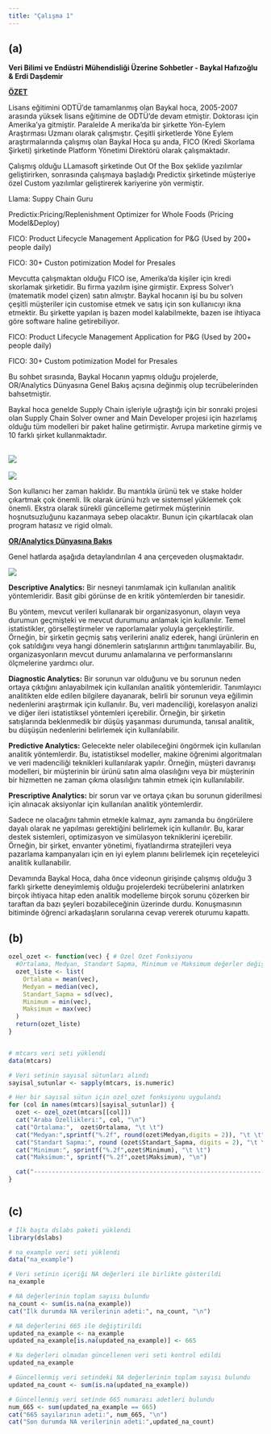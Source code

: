 ```yaml
---
title: "Çalışma 1"
---
```


## (a)

**Veri Bilimi ve Endüstri Mühendisliği Üzerine Sohbetler - Baykal Hafızoğlu & Erdi Daşdemir**

[**ÖZET**]{.underline}

Lisans eğitimini ODTÜ’de tamamlanmış olan Baykal hoca, 2005-2007 arasında yüksek lisans eğitimine de ODTÜ’de devam etmiştir. Doktorası için Amerika’ya gitmiştir. Paralelde A merika’da bir şirkette Yön-Eylem Araştırması Uzmanı olarak çalışmıştır. Çeşitli şirketlerde Yöne Eylem araştırmalarında çalışmış olan Baykal Hoca şu anda, FICO (Kredi Skorlama Şirketi) şirketinde Platform Yönetimi Direktörü olarak çalışmaktadır.

Çalışmış olduğu LLamasoft şirketinde Out Of the Box şeklide yazılımlar geliştirirken, sonrasında çalışmaya başladığı Predictix şirketinde müşteriye özel Custom yazılımlar geliştirerek kariyerine yön vermiştir.

Llama: Suppy Chain Guru

Predictix:Pricing/Replenishment Optimizer for Whole Foods (Pricing Model&Deploy)

FICO: Product Lifecycle Management Application for P&G (Used by 200+ people daily)

FICO: 30+ Custon potimization Model for Presales

Mevcutta çalışmaktan olduğu FICO ise, Amerika’da kişiler için kredi skorlamak şirketidir. Bu firma yazılım işine girmiştir. Express Solver’ı (matematik model çizen) satın almıştır. Baykal hocanın işi bu bu solverı çeşitli müşteriler için customise etmek ve satış için son kullanıcıyı ikna etmektir. Bu şirkette yapılan iş bazen model kalabilmekte, bazen ise ihtiyaca göre software haline getirebiliyor.

FICO: Product Lifecycle Management Application for P&G (Used by 200+ people daily)

FICO: 30+ Custom potimization Model for Presales

Bu sohbet sırasında, Baykal Hocanın yapmış olduğu projelerde, OR/Analytics Dünyasına Genel Bakış açısına değinmiş olup tecrübelerinden bahsetmiştir.

Baykal hoca genelde Supply Chain işleriyle uğraştığı için bir sonraki projesi olan Supply Chain Solver owner and Main Developer projesi için hazırlamış olduğu tüm modelleri bir paket haline getirmiştir. Avrupa marketine girmiş ve 10 farklı şirket kullanmaktadır.

\
![](images/1.png)\
\
![](images/2.jpg)

Son kullanıcı her zaman haklıdır. Bu mantıkla ürünü tek ve stake holder çıkartmak çok önemli. İlk olarak ürünü hızlı ve sistemsel yüklemek çok önemli. Ekstra olarak sürekli güncelleme getirmek müşterinin hoşnutsuzluğunu kazanmaya sebep olacaktır. Bunun için çıkartılacak olan program hatasız ve rigid olmalı.

[**OR/Analytics Dünyasına Bakış**]{.underline}

Genel hatlarda aşağıda detaylandırılan 4 ana çerçeveden oluşmaktadır.

![](images/3.jpg)

**Descriptive Analytics:** Bir nesneyi tanımlamak için kullanılan analitik yöntemleridir. Basit gibi görünse de en kritik yöntemlerden bir tanesidir.

Bu yöntem, mevcut verileri kullanarak bir organizasyonun, olayın veya durumun geçmişteki ve mevcut durumunu anlamak için kullanılır. Temel istatistikler, görselleştirmeler ve raporlamalar yoluyla gerçekleştirilir. Örneğin, bir şirketin geçmiş satış verilerini analiz ederek, hangi ürünlerin en çok satıldığını veya hangi dönemlerin satışlarının arttığını tanımlayabilir. Bu, organizasyonların mevcut durumu anlamalarına ve performanslarını ölçmelerine yardımcı olur.

**Diagnostic Analytics:** Bir sorunun var olduğunu ve bu sorunun neden ortaya çıktığını anlayabilmek için kullanılan analitik yöntemleridir. Tanımlayıcı analitikten elde edilen bilgilere dayanarak, belirli bir sorunun veya eğilimin nedenlerini araştırmak için kullanılır. Bu, veri madenciliği, korelasyon analizi ve diğer ileri istatistiksel yöntemleri içerebilir. Örneğin, bir şirketin satışlarında beklenmedik bir düşüş yaşanması durumunda, tanısal analitik, bu düşüşün nedenlerini belirlemek için kullanılabilir.

**Predictive Analytics:** Gelecekte neler olabileceğini öngörmek için kullanılan analitik yöntemlerdir. Bu, istatistiksel modeller, makine öğrenimi algoritmaları ve veri madenciliği teknikleri kullanılarak yapılır. Örneğin, müşteri davranışı modelleri, bir müşterinin bir ürünü satın alma olasılığını veya bir müşterinin bir hizmetten ne zaman çıkma olasılığını tahmin etmek için kullanılabilir.

**Prescriptive Analytics:** bir sorun var ve ortaya çıkan bu sorunun giderilmesi için alınacak aksiyonlar için kullanılan analitik yöntemlerdir.

Sadece ne olacağını tahmin etmekle kalmaz, aynı zamanda bu öngörülere dayalı olarak ne yapılması gerektiğini belirlemek için kullanılır. Bu, karar destek sistemleri, optimizasyon ve simülasyon tekniklerini içerebilir. Örneğin, bir şirket, envanter yönetimi, fiyatlandırma stratejileri veya pazarlama kampanyaları için en iyi eylem planını belirlemek için reçeteleyici analitik kullanabilir.

Devamında Baykal Hoca, daha önce videonun girişinde çalışmış olduğu 3 farklı şirkette deneyimlemiş olduğu projelerdeki tecrübelerini anlatırken birçok ihtiyaca hitap eden analitik modelleme birçok sorunu çözerken bir taraftan da bazı şeyleri bozabileceğinin üzerinde durdu. Konuşmasının bitiminde öğrenci arkadaşların sorularına cevap vererek oturumu kapattı.

## (b)

```r
ozel_ozet <- function(vec) { # Özel Özet Fonksiyonu
  #Ortalama, Medyan, Standart Sapma, Minimum ve Maksimum değerler değişkene atandı
  ozet_liste <- list(
    Ortalama = mean(vec),
    Medyan = median(vec),
    Standart_Sapma = sd(vec),
    Minimum = min(vec),
    Maksimum = max(vec)
  )
  return(ozet_liste)
}


# mtcars veri seti yüklendi
data(mtcars)

# Veri setinin sayısal sütunları alındı
sayisal_sutunlar <- sapply(mtcars, is.numeric)

# Her bir sayısal sütun için ozel_ozet fonksiyonu uygulandı
for (col in names(mtcars)[sayisal_sutunlar]) {
  ozet <- ozel_ozet(mtcars[[col]])
  cat("Araba Özellikleri:", col, "\n")
  cat("Ortalama:",  ozet$Ortalama, "\t \t")
  cat("Medyan:",sprintf("%.2f", round(ozet$Medyan,digits = 2)), "\t \t")
  cat("Standart Sapma:", round (ozet$Standart_Sapma, digits = 2), "\t \t")
  cat("Minimum:", sprintf("%.2f",ozet$Minimum), "\t \t")
  cat("Maksimum:", sprintf("%.2f",ozet$Maksimum), "\n")

  cat("------------------------------------------------------------------------------------------------------------","\n")
}



```

## (c)

```r
# İlk başta dslabs paketi yüklendi
library(dslabs)

# na_example veri seti yüklendi
data("na_example")

# Veri setinin içeriği NA değerleri ile birlikte gösterildi
na_example

# NA değerlerinin toplam sayısı bulundu
na_count <- sum(is.na(na_example))
cat("İlk durumda NA verilerinin adeti:", na_count, "\n")

# NA değerlerini 665 ile değiştirildi
updated_na_example <- na_example
updated_na_example[is.na(updated_na_example)] <- 665

# Na değerleri olmadan güncellenen veri seti kontrol edildi
updated_na_example

# Güncellenmiş veri setindeki NA değerlerinin toplam sayısı bulundu
updated_na_count <- sum(is.na(updated_na_example))

# Güncellenmiş veri setinde 665 numarası adetleri bulundu
num_665 <- sum(updated_na_example == 665)
cat("665 sayılarının adeti:", num_665, "\n")
cat("Son durumda NA verilerinin adeti:",updated_na_count)

```
